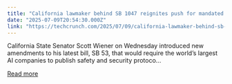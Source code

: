 ```yaml
---
title: "California lawmaker behind SB 1047 reignites push for mandated AI safety reports"
date: "2025-07-09T20:54:30.000Z"
link: "https://techcrunch.com/2025/07/09/california-lawmaker-behind-sb-1047-reignites-push-for-mandated-ai-safety-reports/"
---
```


California State Senator Scott Wiener on Wednesday introduced new amendments to his latest bill, SB 53, that would require the world&#8217;s largest AI companies to publish safety and security protoco...

[Read more](https://techcrunch.com/2025/07/09/california-lawmaker-behind-sb-1047-reignites-push-for-mandated-ai-safety-reports/)
